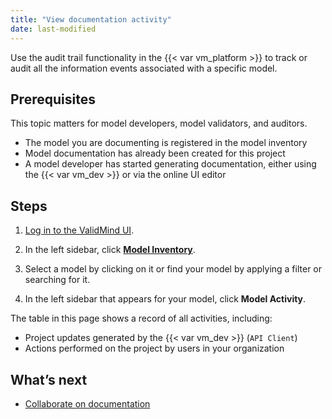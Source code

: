 ```yaml
---
title: "View documentation activity"
date: last-modified
---
```


Use the audit trail functionality in the {{< var vm_platform >}} to track or audit all the information events associated with a specific model.

## Prerequisites

This topic matters for model developers, model validators, and auditors.

* The model you are documenting is registered in the model inventory
* Model documentation has already been created for this project
* A model developer has started generating documentation, either using the {{< var vm_dev >}} or via the online UI editor

## Steps

1. [Log in to the ValidMind UI]({{< var vm_ui >}}).

2. In the left sidebar, click [**Model Inventory**](https://app.prod.validmind.ai/model-inventory).

3. Select a model by clicking on it or find your model by applying a filter or searching for it.

4. In the left sidebar that appears for your model, click **Model Activity**.

The table in this page shows a record of all activities, including: 

- Project updates generated by the {{< var vm_dev >}} (`API Client`) 
- Actions performed on the project by users in your organization 

<!---
## Troubleshooting

[Include any common issues or errors that may arise during the task and how to resolve them.]
--->

## What's next

* [Collaborate on documentation](collaborate-with-others.qmd)
